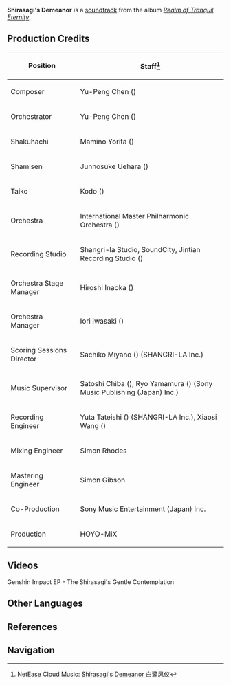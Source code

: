 {{Soundtrack Infobox
|title          =
|image          = Realm of Tranquil Eternity.png
|album          = Realm of Tranquil Eternity
|disc           = 2
|number         = 33
|featured       =
|featured2      =
|featured3      =
|featured_disc  =
|featured_disc2 =
|featured_disc3 =
|youtube_id     = 9xtAKakzZDs
|youtube_time   = 322
|spotify_id     = 0Um9mJiH3pq4NBaTasC1e9
|played_in      = Interior
|during         = [[Yashiro Commission Headquarters]], [[Silent Seeker of Knowledge (Domain)|Silent Seeker of Knowledge]]
|domain         = Silent Seeker of Knowledge (Domain)
|previous       = Where the Shirasagi Dances
|next           = Valor & Prowess
}}
'''Shirasagi's Demeanor''' is a [[soundtrack]] from the album ''[[Realm of Tranquil Eternity]]''.

==Production Credits==
{| class="wikitable" style="text-align:left; height:0.5em"
! Position
! Staff<ref>NetEase Cloud Music: [https://music.163.com/#/song?id=1879108714 Shirasagi's Demeanor 白鹭风仪]</ref>
|-
! Composer
| Yu-Peng Chen ({{zh|陈致逸}})
|-
! Orchestrator
| Yu-Peng Chen ({{zh|陈致逸}})
|-
! Shakuhachi
| Mamino Yorita ({{ja|寄田 真見乃}})
|-
! Shamisen
| Junnosuke Uehara ({{ja|上原 潤之助}})
|-
! Taiko
| Kodo ({{ja|太鼓芸能集団 鼓童}})
|-
! Orchestra
| International Master Philharmonic Orchestra ({{zh|国际首席爱乐乐团}})
|-
! Recording Studio
| Shangri-la Studio, SoundCity, Jintian Recording Studio ({{zh|金田录音棚}})
|-
! Orchestra Stage Manager
| Hiroshi Inaoka ({{ja|稲岡 宏司}})
|-
! Orchestra Manager
| Iori Iwasaki ({{ja|岩崎 井織}})
|-
! Scoring Sessions Director
| Sachiko Miyano ({{ja|宮野 幸子}}) (SHANGRI-LA Inc.)
|-
! Music Supervisor
| Satoshi Chiba ({{ja|千葉 智史}}), Ryo Yamamura ({{ja|山村 涼}}) (Sony Music Publishing (Japan) Inc.)
|-
! Recording Engineer
| Yuta Tateishi ({{ja|立石 佑太}}) (SHANGRI-LA Inc.), Xiaosi Wang ({{zh|王小四}})
|-
! Mixing Engineer
| Simon Rhodes
|-
! Mastering Engineer
| Simon Gibson
|-
! Co-Production
| Sony Music Entertainment (Japan) Inc.
|-
! Production
| HOYO-MiX
|}

==Videos==
<gallery>
Genshin Impact EP - The Shirasagi's Gentle Contemplation
</gallery>

==Other Languages==
{{Other Languages
|en      = Shirasagi's Demeanor
|zhs     = 白鹭风仪
|zhs_rm  = Báilù Fēngyí
|zht     = 白鷺風儀
|zht_rm  = Báilù Fēngyí
|zh_tl   = 
|ja      = 白鷺の風儀
|ja_rm   = Shirasagi no Fuugi
|ja_tl   = 
|tr      = 
|it      = 
}}

==References==
{{Reflist}}

==Navigation==
{{Soundtrack Navbox|Realm of Tranquil Eternity}}